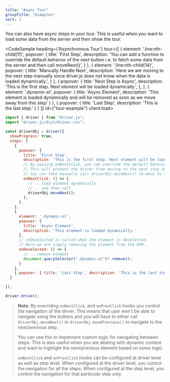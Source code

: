 ```yaml
---
title: "Async Tour"
groupTitle: "Examples"
sort: 3
---
```



You can also have async steps in your tour. This is useful when you want to load some data from the server and then show the tour.

<CodeSample
  heading={'Asynchronous Tour'}
  tour={[
    {
      element: '.line:nth-child(11)',
      popover: {
        title: 'First Step',
        description: 'You can add a function to override the default behavior of the next button i.e. to fetch some data from the server and then call moveNext()',
      }
    },
    {
      element: '.line:nth-child(14)',
      popover: {
        title: 'Manually Handle Next',
        description: 'Here we are moving to the next step manually since driver.js does not know when the data is loaded dynamically.',
      }
    },
    {
      popover: {
        title: 'Next Step is Async',
        description: 'This is the first step. Next element will be loaded dynamically.',
      },
    },
    { element: '.dynamic-el', popover: { title: 'Async Element', description: 'This element is loaded dynamically and will be removed as soon as we move away from this step' } },
    { popover: { title: 'Last Step', description: 'This is the last step.' } }
  ]}
  id={"tour-example"}
  client:load>
  ```js
  import { driver } from "driver.js";
  import "driver.js/dist/driver.css";

  const driverObj = driver({
    showProgress: true,
    steps: [
      {
        popover: {
          title: 'First Step',
          description: 'This is the first step. Next element will be loaded dynamically.'
          // By passing onNextClick, you can override the default behavior of the next button.
          // This will prevent the driver from moving to the next step automatically.
          // You can then manually call driverObj.moveNext() to move to the next step.
          onNextClick: () => {
            // .. load element dynamically
            // .. and then call
            driverObj.moveNext();
          },
        },
      },
      {
        element: '.dynamic-el',
        popover: {
          title: 'Async Element',
          description: 'This element is loaded dynamically.'
        },
        // onDeselected is called when the element is deselected.
        // Here we are simply removing the element from the DOM.
        onDeselected: () => {
          // .. remove element
          document.querySelector(".dynamic-el")?.remove();
        }
      },
      { popover: { title: 'Last Step', description: 'This is the last step.' } }
    ]

});

driver.drive();

```
</CodeSample>

> **Note**: By overriding `onNextClick`, and `onPrevClick` hooks you control the navigation of the driver. This means that user won't be able to navigate using the buttons and you will have to either call `driverObj.moveNext()` or `driverObj.movePrevious()` to navigate to the next/previous step.
>
> You can use this to implement custom logic for navigating between steps. This is also useful when you are dealing with dynamic content and want to highlight the next/previous element based on some logic.
>
> `onNextClick` and `onPrevClick` hooks can be configured at driver level as well as step level. When configured at the driver level, you control the navigation for all the steps. When configured at the step level, you control the navigation for that particular step only.
